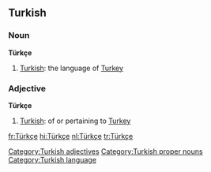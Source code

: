 ==Turkish==

===Noun===
'''Türkçe'''

#[[Turkish]]: the language of [[Turkey]]

===Adjective===
'''Türkçe'''

#[[Turkish]]: of or pertaining to [[Turkey]]

[[Category:Turkish adjectives]]
[[Category:Turkish proper nouns]]
[[Category:Turkish language]]

[[fr:Türkçe]]
[[hi:Türkçe]]
[[nl:Türkçe]]
[[tr:Türkçe]]
